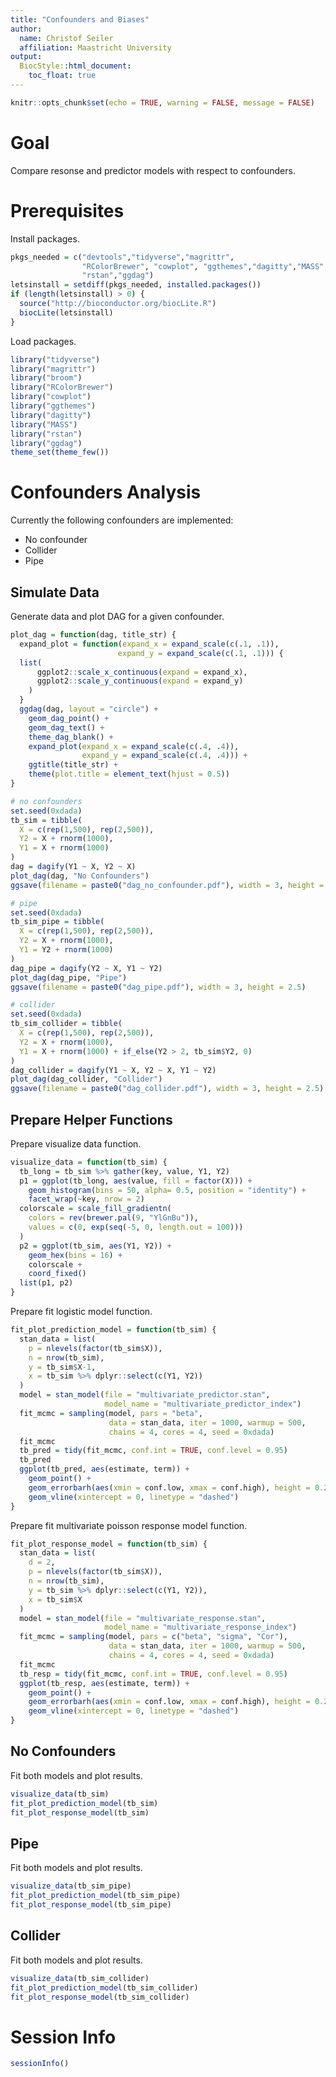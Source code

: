 ```yaml
---
title: "Confounders and Biases"
author:
  name: Christof Seiler
  affiliation: Maastricht University
output:
  BiocStyle::html_document:
    toc_float: true
---
```


```r
knitr::opts_chunk$set(echo = TRUE, warning = FALSE, message = FALSE)
```

# Goal

Compare resonse and predictor models with respect to confounders.

# Prerequisites

Install packages.

```r
pkgs_needed = c("devtools","tidyverse","magrittr",
                "RColorBrewer", "cowplot", "ggthemes","dagitty","MASS",
                "rstan","ggdag")
letsinstall = setdiff(pkgs_needed, installed.packages())
if (length(letsinstall) > 0) {
  source("http://bioconductor.org/biocLite.R")
  biocLite(letsinstall)
}
```

Load packages.

```r
library("tidyverse")
library("magrittr")
library("broom")
library("RColorBrewer")
library("cowplot")
library("ggthemes")
library("dagitty")
library("MASS")
library("rstan")
library("ggdag")
theme_set(theme_few())
```

# Confounders Analysis

Currently the following confounders are implemented:

* No confounder
* Collider
* Pipe

## Simulate Data

Generate data and plot DAG for a given confounder.

```r
plot_dag = function(dag, title_str) {
  expand_plot = function(expand_x = expand_scale(c(.1, .1)),
                        expand_y = expand_scale(c(.1, .1))) {
  list(
      ggplot2::scale_x_continuous(expand = expand_x),
      ggplot2::scale_y_continuous(expand = expand_y)
    )
  }
  ggdag(dag, layout = "circle") + 
    geom_dag_point() +
    geom_dag_text() +
    theme_dag_blank() +
    expand_plot(expand_x = expand_scale(c(.4, .4)), 
                expand_y = expand_scale(c(.4, .4))) +
    ggtitle(title_str) +
    theme(plot.title = element_text(hjust = 0.5))
}

# no confounders
set.seed(0xdada)
tb_sim = tibble(
  X = c(rep(1,500), rep(2,500)),
  Y2 = X + rnorm(1000),
  Y1 = X + rnorm(1000)
)
dag = dagify(Y1 ~ X, Y2 ~ X)
plot_dag(dag, "No Confounders")
ggsave(filename = paste0("dag_no_confounder.pdf"), width = 3, height = 2.5)

# pipe
set.seed(0xdada)
tb_sim_pipe = tibble(
  X = c(rep(1,500), rep(2,500)),
  Y2 = X + rnorm(1000),
  Y1 = Y2 + rnorm(1000)
)
dag_pipe = dagify(Y2 ~ X, Y1 ~ Y2)
plot_dag(dag_pipe, "Pipe")
ggsave(filename = paste0("dag_pipe.pdf"), width = 3, height = 2.5)

# collider
set.seed(0xdada)
tb_sim_collider = tibble(
  X = c(rep(1,500), rep(2,500)),
  Y2 = X + rnorm(1000),
  Y1 = X + rnorm(1000) + if_else(Y2 > 2, tb_sim$Y2, 0)
)
dag_collider = dagify(Y1 ~ X, Y2 ~ X, Y1 ~ Y2)
plot_dag(dag_collider, "Collider")
ggsave(filename = paste0("dag_collider.pdf"), width = 3, height = 2.5)
```

## Prepare Helper Functions

Prepare visualize data function.

```r
visualize_data = function(tb_sim) {
  tb_long = tb_sim %>% gather(key, value, Y1, Y2)
  p1 = ggplot(tb_long, aes(value, fill = factor(X))) + 
    geom_histogram(bins = 50, alpha= 0.5, position = "identity") +
    facet_wrap(~key, nrow = 2)
  colorscale = scale_fill_gradientn(
    colors = rev(brewer.pal(9, "YlGnBu")), 
    values = c(0, exp(seq(-5, 0, length.out = 100)))
  )
  p2 = ggplot(tb_sim, aes(Y1, Y2)) +
    geom_hex(bins = 16) +
    colorscale +
    coord_fixed()
  list(p1, p2)
}
```

Prepare fit logistic model function.

```r
fit_plot_prediction_model = function(tb_sim) {
  stan_data = list(
    p = nlevels(factor(tb_sim$X)),
    n = nrow(tb_sim),
    y = tb_sim$X-1,
    x = tb_sim %>% dplyr::select(c(Y1, Y2))
  )
  model = stan_model(file = "multivariate_predictor.stan",
                     model_name = "multivariate_predictor_index")
  fit_mcmc = sampling(model, pars = "beta",
                      data = stan_data, iter = 1000, warmup = 500, 
                      chains = 4, cores = 4, seed = 0xdada)
  fit_mcmc
  tb_pred = tidy(fit_mcmc, conf.int = TRUE, conf.level = 0.95)
  tb_pred
  ggplot(tb_pred, aes(estimate, term)) +
    geom_point() +
    geom_errorbarh(aes(xmin = conf.low, xmax = conf.high), height = 0.2) +
    geom_vline(xintercept = 0, linetype = "dashed")
}
```

Prepare fit multivariate poisson response model function.

```r
fit_plot_response_model = function(tb_sim) {
  stan_data = list(
    d = 2,
    p = nlevels(factor(tb_sim$X)),
    n = nrow(tb_sim),
    y = tb_sim %>% dplyr::select(c(Y1, Y2)),
    x = tb_sim$X
  )
  model = stan_model(file = "multivariate_response.stan",
                     model_name = "multivariate_response_index")
  fit_mcmc = sampling(model, pars = c("beta", "sigma", "Cor"),
                      data = stan_data, iter = 1000, warmup = 500, 
                      chains = 4, cores = 4, seed = 0xdada)
  fit_mcmc
  tb_resp = tidy(fit_mcmc, conf.int = TRUE, conf.level = 0.95)
  ggplot(tb_resp, aes(estimate, term)) +
    geom_point() +
    geom_errorbarh(aes(xmin = conf.low, xmax = conf.high), height = 0.2) +
    geom_vline(xintercept = 0, linetype = "dashed")
}
```

## No Confounders

Fit both models and plot results.

```r
visualize_data(tb_sim)
fit_plot_prediction_model(tb_sim)
fit_plot_response_model(tb_sim)
```

## Pipe

Fit both models and plot results.

```r
visualize_data(tb_sim_pipe)
fit_plot_prediction_model(tb_sim_pipe)
fit_plot_response_model(tb_sim_pipe)
```

## Collider

Fit both models and plot results.

```r
visualize_data(tb_sim_collider)
fit_plot_prediction_model(tb_sim_collider)
fit_plot_response_model(tb_sim_collider)
```

# Session Info {.unnumbered}

```r
sessionInfo()
```
